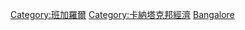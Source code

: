 {{commonscat|Economy of Bangalore}}
[[Category:班加羅爾|Category:班加羅爾]]
[[Category:卡納塔克邦經濟|Category:卡納塔克邦經濟]]
[[Category:印度各城市經濟|Bangalore]]